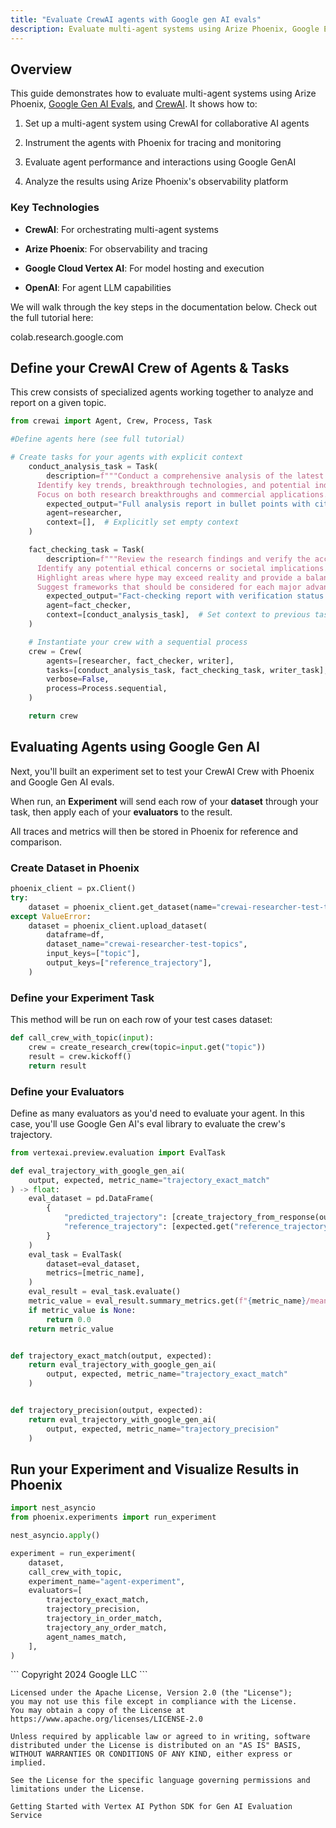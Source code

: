 ```yaml
---
title: "Evaluate CrewAI agents with Google gen AI evals"
description: Evaluate multi-agent systems using Arize Phoenix, Google Evals, and CrewAI
---
```


## Overview

This guide demonstrates how to evaluate multi-agent systems using Arize Phoenix, [Google Gen AI Evals](https://cloud.google.com/vertex-ai/generative-ai/docs/models/evaluation-overview), and [CrewAI](https://www.crewai.com/). It shows how to:

1. Set up a multi-agent system using CrewAI for collaborative AI agents

2. Instrument the agents with Phoenix for tracing and monitoring

3. Evaluate agent performance and interactions using Google GenAI

4. Analyze the results using Arize Phoenix's observability platform

### Key Technologies

* **CrewAI**: For orchestrating multi-agent systems

* **Arize Phoenix**: For observability and tracing

* **Google Cloud Vertex AI**: For model hosting and execution

* **OpenAI**: For agent LLM capabilities

We will walk through the key steps in the documentation below. Check out the full tutorial here:

<Card horizontal icon="https://storage.googleapis.com/arize-phoenix-assets/assets/images/phoenix-docs-images/gc.ico" href="https://colab.research.google.com/github/GoogleCloudPlatform/generative-ai/blob/main/gemini/evaluation/multi_agent_evals_with_arize_and_crewai.ipynb#scrollTo=1561a9f3aa99" title="Google Colab">
colab.research.google.com
</Card>

## Define your CrewAI Crew of Agents & Tasks

This crew consists of specialized agents working together to analyze and report on a given topic.

```python expandable
from crewai import Agent, Crew, Process, Task

#Define agents here (see full tutorial)

# Create tasks for your agents with explicit context
    conduct_analysis_task = Task(
        description=f"""Conduct a comprehensive analysis of the latest developments in {topic}.
      Identify key trends, breakthrough technologies, and potential industry impacts.
      Focus on both research breakthroughs and commercial applications.""",
        expected_output="Full analysis report in bullet points with citations to sources",
        agent=researcher,
        context=[],  # Explicitly set empty context
    )

    fact_checking_task = Task(
        description=f"""Review the research findings and verify the accuracy of claims about {topic}.
      Identify any potential ethical concerns or societal implications.
      Highlight areas where hype may exceed reality and provide a balanced assessment.
      Suggest frameworks that should be considered for each major advancement.""",
        expected_output="Fact-checking report with verification status for each major claim",
        agent=fact_checker,
        context=[conduct_analysis_task],  # Set context to previous task
    )

    # Instantiate your crew with a sequential process
    crew = Crew(
        agents=[researcher, fact_checker, writer],
        tasks=[conduct_analysis_task, fact_checking_task, writer_task],
        verbose=False,
        process=Process.sequential,
    )

    return crew
```

## Evaluating Agents using Google Gen AI

Next, you'll built an experiment set to test your CrewAI Crew with Phoenix and Google Gen AI evals.

When run, an **Experiment** will send each row of your **dataset** through your task, then apply each of your **evaluators** to the result.

All traces and metrics will then be stored in Phoenix for reference and comparison.

### Create Dataset in Phoenix

```python
phoenix_client = px.Client()
try:
    dataset = phoenix_client.get_dataset(name="crewai-researcher-test-topics")
except ValueError:
    dataset = phoenix_client.upload_dataset(
        dataframe=df,
        dataset_name="crewai-researcher-test-topics",
        input_keys=["topic"],
        output_keys=["reference_trajectory"],
    )
```

### Define your Experiment Task

This method will be run on each row of your test cases dataset:

```python
def call_crew_with_topic(input):
    crew = create_research_crew(topic=input.get("topic"))
    result = crew.kickoff()
    return result
```

### Define your Evaluators

Define as many evaluators as you'd need to evaluate your agent. In this case, you'll use Google Gen AI's eval library to evaluate the crew's trajectory.

```python expandable
from vertexai.preview.evaluation import EvalTask

def eval_trajectory_with_google_gen_ai(
    output, expected, metric_name="trajectory_exact_match"
) -> float:
    eval_dataset = pd.DataFrame(
        {
            "predicted_trajectory": [create_trajectory_from_response(output)],
            "reference_trajectory": [expected.get("reference_trajectory")],
        }
    )
    eval_task = EvalTask(
        dataset=eval_dataset,
        metrics=[metric_name],
    )
    eval_result = eval_task.evaluate()
    metric_value = eval_result.summary_metrics.get(f"{metric_name}/mean")
    if metric_value is None:
        return 0.0
    return metric_value


def trajectory_exact_match(output, expected):
    return eval_trajectory_with_google_gen_ai(
        output, expected, metric_name="trajectory_exact_match"
    )


def trajectory_precision(output, expected):
    return eval_trajectory_with_google_gen_ai(
        output, expected, metric_name="trajectory_precision"
    )
```

## Run your Experiment and Visualize Results in Phoenix

```python expandable
import nest_asyncio
from phoenix.experiments import run_experiment

nest_asyncio.apply()

experiment = run_experiment(
    dataset,
    call_crew_with_topic,
    experiment_name="agent-experiment",
    evaluators=[
        trajectory_exact_match,
        trajectory_precision,
        trajectory_in_order_match,
        trajectory_any_order_match,
        agent_names_match,
    ],
)
```

<Info>
```
Copyright 2024 Google LLC
```

```notebook-python
Licensed under the Apache License, Version 2.0 (the "License");
you may not use this file except in compliance with the License.
You may obtain a copy of the License at https://www.apache.org/licenses/LICENSE-2.0

Unless required by applicable law or agreed to in writing, software
distributed under the License is distributed on an "AS IS" BASIS,
WITHOUT WARRANTIES OR CONDITIONS OF ANY KIND, either express or implied.

See the License for the specific language governing permissions and
limitations under the License.

Getting Started with Vertex AI Python SDK for Gen AI Evaluation Service
```

</Info>


